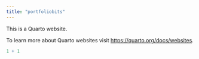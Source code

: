 ```yaml
---
title: "portfoliobits"
---
```


This is a Quarto website.

To learn more about Quarto websites visit <https://quarto.org/docs/websites>.

```r
1 + 1
```
